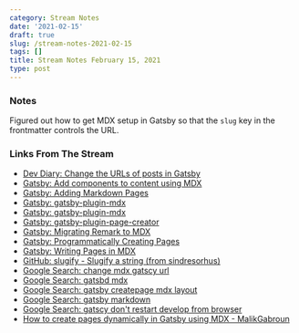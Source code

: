 ```yaml
---
category: Stream Notes
date: '2021-02-15'
draft: true
slug: /stream-notes-2021-02-15
tags: []
title: Stream Notes February 15, 2021
type: post
---
```



### Notes

Figured out how to get MDX setup in Gatsby so that the `slug` key in the frontmatter controls the URL. 

### Links From The Stream



- [Dev Diary: Change the URLs of posts in Gatsby](https://markoskon.com/change-the-url-of-posts-in-gatsby/)
- [Gatsby: Add components to content using MDX](https://www.gatsbyjs.com/docs/how-to/routing/mdx/?__hstc=247646936.ae144a099f650cc659fb0641ca89e6dd.1613001819689.1613356794303.1613409654390.12&__hssc=247646936.6.1613409654390&__hsfp=2080001980)
- [Gatsby: Adding Markdown Pages](https://www.gatsbyjs.com/docs/how-to/routing/adding-markdown-pages/)
- [Gatsby: gatsby-plugin-mdx](https://www.gatsbyjs.com/plugins/gatsby-plugin-mdx/)
- [Gatsby: gatsby-plugin-mdx](https://www.gatsbyjs.com/plugins/gatsby-plugin-mdx/#default-layouts)
- [Gatsby: gatsby-plugin-page-creator](https://www.gatsbyjs.com/plugins/gatsby-plugin-page-creator/)
- [Gatsby: Migrating Remark to MDX](https://www.gatsbyjs.com/docs/how-to/routing/migrate-remark-to-mdx/)
- [Gatsby: Programmatically Creating Pages](https://www.gatsbyjs.com/docs/mdx/programmatically-creating-pages/)
- [Gatsby: Writing Pages in MDX](https://www.gatsbyjs.com/docs/mdx/writing-pages/)
- [GitHub: slugify - Slugify a string (from sindresorhus)](https://github.com/sindresorhus/slugify#options)
- [Google Search: change mdx gatscy url](https://www.google.com/search?client=safari&rls=en&q=change+mdx+gatscy+url&ie=UTF-8&oe=UTF-8)
- [Google Search: gatsbd mdx](https://www.google.com/search?newwindow=1&client=safari&rls=en&ei=O_AqYObTCITZ5gL7oL_wAQ&q=gatsbd+mdx&oq=gatsbd+mdx&gs_lcp=Cgdnd3Mtd2l6EAMyBAgAEA0yBAgAEA0yBAgAEA0yBAgAEA0yBAgAEA0yBAgAEA0yBAgAEA0yBAgAEA0yBAgAEA0yBAgAEA06BwgAELADEA1Q0xBY0xBg3hRoAXAAeACAAaYBiAH3AZIBAzEuMZgBAKABAaoBB2d3cy13aXrIAQrAAQE&sclient=gws-wiz&ved=0ahUKEwim3YmB8-zuAhWErFkKHXvQDx4Q4dUDCAw&uact=5)
- [Google Search: gatsby createpage mdx layout](https://www.google.com/search?newwindow=1&client=safari&rls=en&ei=NAcrYMqRLIGe5gKBqKo4&q=gatsby+createpage+mdx+layout&oq=gatsby+createpage+mdx+layout&gs_lcp=Cgdnd3Mtd2l6EAMyBQgAEM0COgcIABBHELADUJoUWJoUYIMbaAFwAngAgAGGAYgB2QGSAQMxLjGYAQCgAQGqAQdnd3Mtd2l6yAEIwAEB&sclient=gws-wiz&ved=0ahUKEwjK-9D1iO3uAhUBj1kKHQGUCgcQ4dUDCAw&uact=5)
- [Google Search: gatsby markdown](https://www.google.com/search?newwindow=1&client=safari&rls=en&ei=HfUqYMniMYHW5gKfnq04&q=gatsby+markdown&oq=gatsby+markdown&gs_lcp=Cgdnd3Mtd2l6EAMyBQgAEJECMgIIADICCAAyAggAMgIIADICCAAyAggAMgIIADICCAAyAggAOgcIABBHELADOgQIABANUK4hWMQwYNg1aANwAngAgAFniAGgBJIBAzYuMZgBAKABAaoBB2d3cy13aXrIAQjAAQE&sclient=gws-wiz&ved=0ahUKEwiJ5bjV9-zuAhUBq1kKHR9PCwcQ4dUDCAw&uact=5)
- [Google Search: gatscy don't restart develop from browser](https://www.google.com/search?client=safari&rls=en&q=gatscy+don%27t+restart+develop+from+browser&ie=UTF-8&oe=UTF-8)
- [How to create pages dynamically in Gatsby using MDX - MalikGabroun](https://malikgabroun.com/blog/gatsby-create-pages-with-mdx)